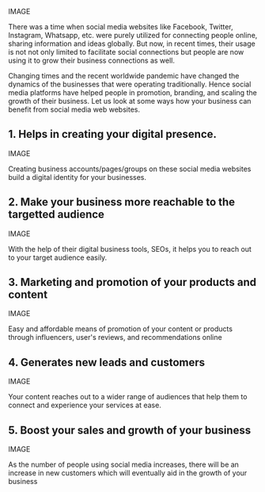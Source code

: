 
<div className={styles["Welcome"]}>

IMAGE

There was a time when social media websites like Facebook, Twitter, Instagram, Whatsapp, etc. were purely utilized for connecting people online, sharing information and ideas globally. But now, in recent times, their usage is not not only limited to facilitate social connections but people are now using it to grow their business connections as well.

Changing times and the recent worldwide pandemic have changed the dynamics of the businesses that were operating traditionally. Hence social media platforms have helped people in promotion, branding, and scaling the growth of their business. Let us look at some ways how your business can benefit from social media web websites.

## 1. Helps in creating your digital presence.

IMAGE

Creating business accounts/pages/groups on these social media websites build a digital identity for your businesses.

## 2. Make your business more reachable to the targetted audience

IMAGE

With the help of their digital business tools, SEOs, it helps you to reach out to your target audience easily.

## 3. Marketing and promotion of your products and content

IMAGE

Easy and affordable means of promotion of your content or products through influencers, user's reviews, and recommendations online

## 4. Generates new leads and customers

IMAGE

Your content reaches out to a wider range of audiences that help them to connect and experience your services at ease.

## 5. Boost your sales and growth of your business

IMAGE

As the number of people using social media increases, there will be an increase in new customers which will eventually aid in the growth of your business

</div>

